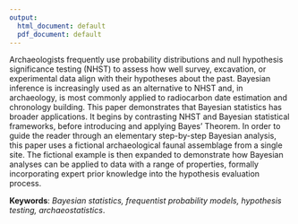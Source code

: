 ```yaml
---
output:
  html_document: default
  pdf_document: default
---
```

Archaeologists frequently use probability distributions and null hypothesis significance testing (NHST) to assess how well survey, excavation, or experimental data align with their hypotheses about the past. Bayesian inference is increasingly used as an alternative to NHST and, in archaeology, is most commonly applied to radiocarbon date estimation and chronology building. This paper demonstrates that Bayesian statistics has broader applications. It begins by contrasting NHST and Bayesian statistical frameworks, before introducing and applying Bayes' Theorem. In order to guide the reader through an elementary step-by-step Bayesian analysis, this paper uses a fictional archaeological faunal assemblage from a single site. The fictional example is then expanded to demonstrate how Bayesian analyses can be applied to data with a range of properties, formally incorporating expert prior knowledge into the hypothesis evaluation process.
 
 
**Keywords**: *Bayesian statistics, frequentist probability models, hypothesis testing, archaeostatistics*.
\newpage